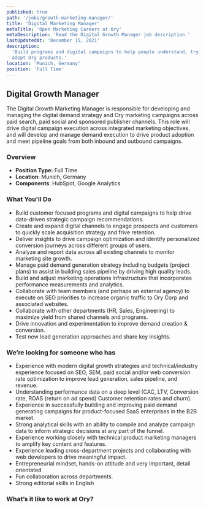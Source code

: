 ```yaml
---
published: true
path: '/jobs/growth-marketing-manager/'
title: 'Digital Marketing Manager'
metaTitle: 'Open Marketing Careers at Ory'
metaDescription: 'Read the Digital Growth Manager job description.'
lastUpdatedAt: 'December 15, 2021'
description:
  'Build programs and digital campaigns to help people understand, try, and
  adopt Ory products.'
location: 'Munich, Germany'
position: 'Full Time'
---
```



## Digital Growth Manager

<About />

The Digital Growth Marketing Manager is responsible for developing and managing
the digital demand strategy and Ory marketing campaigns across paid search, paid
social and sponsored publisher channels. This role will drive digital campaign
execution across integrated marketing objectives, and will develop and manage
demand execution to drive product adoption and meet pipeline goals from both
inbound and outbound campaigns.

### Overview

- **Position Type:** Full Time
- **Location**: Munich, Germany
- **Components**: HubSpot, Google Analytics

### What You'll Do

- Build customer focused programs and digital campaigns to help drive
  data-driven strategic campaign recommendations.
- Create and expand digital channels to engage prospects and customers to
  quickly scale acquisition strategy and frive retention.
- Deliver insights to drive campaign optimization and identify personalized
  conversion journeys across different groups of users.
- Analyze and report data across all existing channels to monitor marketing site
  growth.
- Manage paid demand generation strategy including budgets (project plans) to
  assist in building sales pipeline by driving high quality leads.
- Build and adjust marketing operations infrastructure that incorporates
  performance measurements and analytics.
- Collaborate with team members (and perhaps an external agency) to execute on
  SEO priorities to increase organic traffic to Ory Corp and associated
  websites.
- Collaborate with other departments (HR, Sales, Engineering) to maximize yield
  from shared channels and programs.
- Drive innovation and experimentation to improve demand creation & conversion.
- Test new lead generation approaches and share key insights.

### We’re looking for someone who has

- Experience with modern digital growth strategies and technical/industry
  experience focused on SEO, SEM, paid social and/or web conversion rate
  optimization to improve lead generation, sales pipeline, and revenue.
- Understanding performance data on a deep level (CAC, LTV, Conversion rate,
  ROAS (return on ad spend) Customer retention rates and churn).
- Experience in successfully building and improving paid demand generating
  campaigns for product-focused SaaS enterprises in the B2B market.
- Strong analytical skills with an ability to compile and analyze campaign data
  to inform strategic decisions at any part of the funnel.
- Experience working closely with technical product marketing managers to
  amplify key content and features.
- Experience leading cross-department projects and collaborating with web
  developers to drive meaningful impact.
- Entrepreneurial mindset, hands-on attitude and very important, detail
  orientated
- Fun collaboration across departments.
- Strong editorial skills in English

### What’s it like to work at Ory?

<WorkAtOry />
